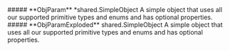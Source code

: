 
<Collapsible>
    ##### **ObjParam** *shared.SimpleObject
    A simple object that uses all our supported primitive types and enums and has optional properties.
    <Collapsible.Break/>
    <SimpleObject/>
</Collapsible>

<Collapsible>
    ##### **ObjParamExploded** shared.SimpleObject
    A simple object that uses all our supported primitive types and enums and has optional properties.
    <Collapsible.Break/>
    <SimpleObject/>
</Collapsible>

